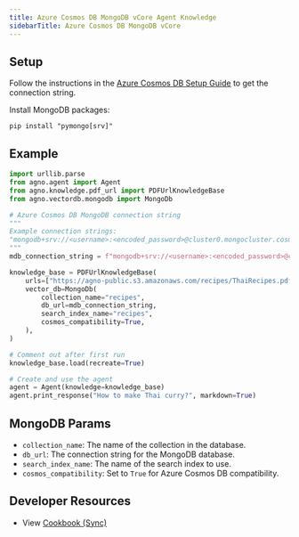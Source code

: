 ```yaml
---
title: Azure Cosmos DB MongoDB vCore Agent Knowledge
sidebarTitle: Azure Cosmos DB MongoDB vCore
---
```


## Setup

Follow the instructions in the [Azure Cosmos DB Setup Guide](https://learn.microsoft.com/en-us/azure/cosmos-db/mongodb/vcore) to get the connection string.

Install MongoDB packages:

```shell
pip install "pymongo[srv]"
```

## Example

```python agent_with_knowledge.py
import urllib.parse
from agno.agent import Agent
from agno.knowledge.pdf_url import PDFUrlKnowledgeBase
from agno.vectordb.mongodb import MongoDb

# Azure Cosmos DB MongoDB connection string
"""
Example connection strings:
"mongodb+srv://<username>:<encoded_password>@cluster0.mongocluster.cosmos.azure.com/?tls=true&authMechanism=SCRAM-SHA-256&retrywrites=false&maxIdleTimeMS=120000"
"""
mdb_connection_string = f"mongodb+srv://<username>:<encoded_password>@cluster0.mongocluster.cosmos.azure.com/?tls=true&authMechanism=SCRAM-SHA-256&retrywrites=false&maxIdleTimeMS=120000"

knowledge_base = PDFUrlKnowledgeBase(
    urls=["https://agno-public.s3.amazonaws.com/recipes/ThaiRecipes.pdf"],
    vector_db=MongoDb(
        collection_name="recipes",
        db_url=mdb_connection_string,
        search_index_name="recipes",
        cosmos_compatibility=True,
    ),
)

# Comment out after first run
knowledge_base.load(recreate=True)

# Create and use the agent
agent = Agent(knowledge=knowledge_base)
agent.print_response("How to make Thai curry?", markdown=True)
```

## MongoDB Params

- `collection_name`: The name of the collection in the database.
- `db_url`: The connection string for the MongoDB database.
- `search_index_name`: The name of the search index to use.
- `cosmos_compatibility`: Set to `True` for Azure Cosmos DB compatibility.

## Developer Resources

- View [Cookbook (Sync)](https://github.com/agno-agi/agno/tree/v2.0/cookbook/agent_concepts/knowledge/vector_dbs/mongo_db/cosmos_mongodb_vcore.py)